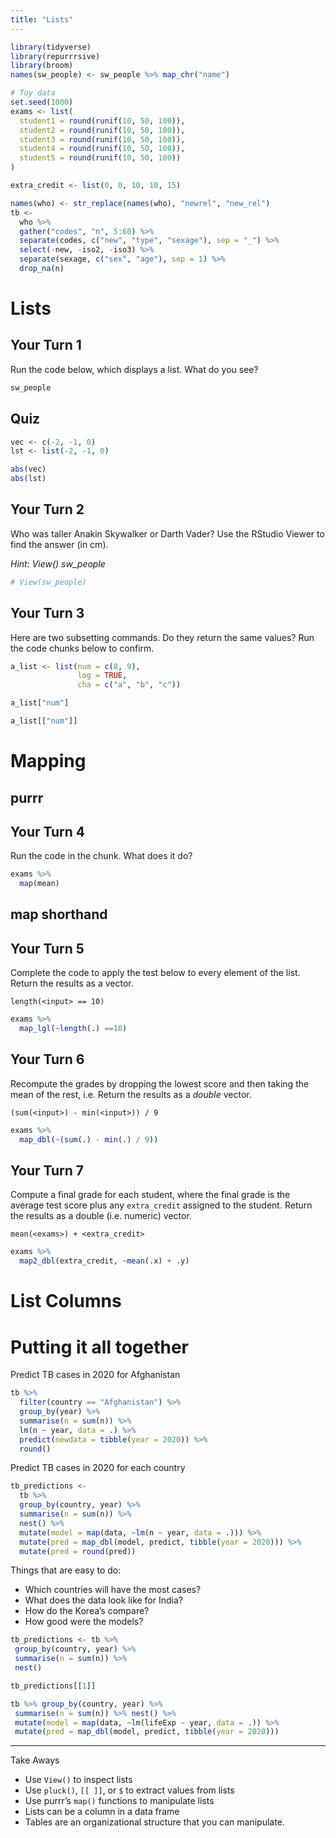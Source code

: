 ```yaml
---
title: "Lists"
---
```


```r
library(tidyverse)
library(repurrrsive)
library(broom)
names(sw_people) <- sw_people %>% map_chr("name")

# Toy data
set.seed(1000)
exams <- list(
  student1 = round(runif(10, 50, 100)),
  student2 = round(runif(10, 50, 100)),
  student3 = round(runif(10, 50, 100)),
  student4 = round(runif(10, 50, 100)),
  student5 = round(runif(10, 50, 100))
)

extra_credit <- list(0, 0, 10, 10, 15)

names(who) <- str_replace(names(who), "newrel", "new_rel")
tb <-  
  who %>%
  gather("codes", "n", 5:60) %>%
  separate(codes, c("new", "type", "sexage"), sep = "_") %>%
  select(-new, -iso2, -iso3) %>%
  separate(sexage, c("sex", "age"), sep = 1) %>%
  drop_na(n)
```

# Lists

## Your Turn 1

Run the code below, which displays a list. What do you see?

```r
sw_people
```

## Quiz

```r
vec <- c(-2, -1, 0)
lst <- list(-2, -1, 0)

abs(vec)
abs(lst)
```

## Your Turn 2

Who was taller Anakin Skywalker or Darth Vader? 
Use the RStudio Viewer to find the answer (in cm).

*Hint: View() sw_people*

```r
# View(sw_people)
```

## Your Turn 3

Here are two subsetting commands. Do they return the same values? Run the code chunks below to confirm.

```r
a_list <- list(num = c(8, 9), 
               log = TRUE,    
               cha = c("a", "b", "c"))
```

```r
a_list["num"]
```

```r
a_list[["num"]]
```

# Mapping

## purrr


## Your Turn 4

Run the code in the chunk. What does it do?

```r
exams %>%
  map(mean)
```

## map shorthand


## Your Turn 5

Complete the code to apply the test below to every element of the list. Return the results as a vector.

`length(<input> == 10)`

```r
exams %>% 
  map_lgl(~length(.) ==10)
```

## Your Turn 6

Recompute the grades by dropping the lowest score and then taking the mean of the rest, i.e. Return the results as a _double_ vector.

`(sum(<input>) - min(<input>)) / 9`

```r
exams %>% 
  map_dbl(~(sum(.) - min(.) / 9))
```


## Your Turn 7

Compute a final grade for each student, where the final grade is the average test score plus any `extra_credit` assigned to the student. Return the results as a double (i.e. numeric) vector.

`mean(<exams>) + <extra_credit>`

```r
exams %>% 
  map2_dbl(extra_credit, ~mean(.x) + .y)
```

# List Columns

# Putting it all together

Predict TB cases in 2020 for Afghanistan

```r
tb %>% 
  filter(country == "Afghanistan") %>%
  group_by(year) %>% 
  summarise(n = sum(n)) %>% 
  lm(n ~ year, data = .) %>% 
  predict(newdata = tibble(year = 2020)) %>% 
  round()
```

Predict TB cases in 2020 for each country

```r
tb_predictions <-
  tb %>% 
  group_by(country, year) %>% 
  summarise(n = sum(n)) %>% 
  nest() %>% 
  mutate(model = map(data, ~lm(n ~ year, data = .))) %>%
  mutate(pred = map_dbl(model, predict, tibble(year = 2020))) %>%
  mutate(pred = round(pred))
```

Things that are easy to do:

* Which countries will have the most cases?
* What does the data look like for India?
* How do the Korea's compare?
* How good were the models?

```r
tb_predictions <- tb %>%
 group_by(country, year) %>%
 summarise(n = sum(n)) %>%
 nest() 
```

```r
tb_predictions[[1]]
```

```r
tb %>% group_by(country, year) %>%
 summarise(n = sum(n)) %>% nest() %>%
 mutate(model = map(data, ~lm(lifeExp ~ year, data = .)) %>%
 mutate(pred = map_dbl(model, predict, tibble(year = 2020)))
```


***

Take Aways

* Use `View()` to inspect lists
* Use `pluck()`, `[[ ]]`, or `$` to extract values from lists
* Use purrr's `map()` functions to manipulate lists
* Lists can be a column in a data frame
* Tables are an organizational structure that you can manipulate.
